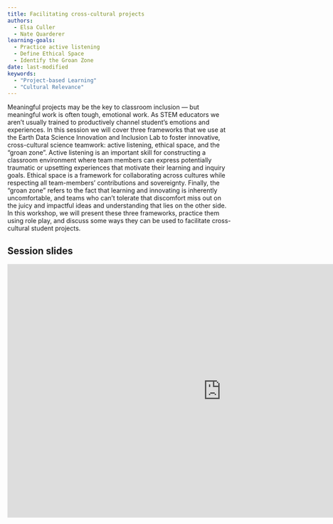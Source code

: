 ```yaml
---
title: Facilitating cross-cultural projects
authors:
  - Elsa Culler
  - Nate Quarderer
learning-goals:
  - Practice active listening
  - Define Ethical Space
  - Identify the Groan Zone
date: last-modified
keywords:
  - "Project-based Learning"
  - "Cultural Relevance"
---
```


Meaningful projects may be the key to classroom inclusion — but meaningful work is often tough, emotional work. As STEM educators we aren’t usually trained to productively channel student’s emotions and experiences. In this session we will cover three frameworks that we use at the Earth Data Science Innovation and Inclusion Lab to foster innovative, cross-cultural science teamwork: active listening, ethical space, and the “groan zone”. Active listening is an important skill for constructing a classroom environment where team members can express potentially traumatic or upsetting experiences that motivate their learning and inquiry goals. Ethical space is a framework for collaborating across cultures while respecting all team-members' contributions and sovereignty. Finally, the “groan zone” refers to the fact that learning and innovating is inherently uncomfortable, and teams who can’t tolerate that discomfort miss out on the juicy and impactful ideas and understanding that lies on the other side. In this workshop, we will present these three frameworks, practice them using role play, and discuss some ways they can be used to facilitate cross-cultural student projects.

## Session slides

<iframe src="https://docs.google.com/presentation/d/e/2PACX-1vSWc40kns6IDHyHxw7KsGUyElL2iBWm_eEWwF2WaJy2FWcT3GKLwWWbX-2kjvXBkyIH42kPCK550uaV/embed?start=false&loop=false&delayms=60000" frameborder="0" width="960" height="569" allowfullscreen="true" mozallowfullscreen="true" webkitallowfullscreen="true"></iframe>